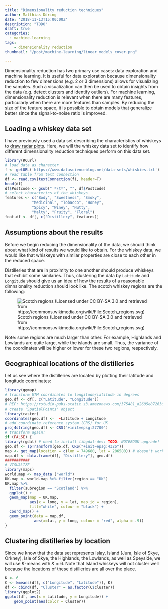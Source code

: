 ```yaml
---
title: "Dimensionality reduction techniques"
author: Matthias Döring
date: '2018-11-13T15:00:00Z'
description: "TODO"
draft: true
categories:
  - machine-learning
tags:
    - dimensionality reduction
thumbnail: "/post/machine-learning/linear_models_cover.png"

---
```


Dimensionality reduction has two primary use cases: data exploration and machine learning. It is useful for data exploration because dimensionality reduction to few dimensions (e.g. 2 or 3 dimensions) allows for visualizing the samples. Such a visualization can then be used to obtain insights from the data (e.g. detect clusters and identify outliers). For machine learning, dimensionality reduction is relevant when there are many features, particularly when there are more features than samples. By reducing the size of the feature space, it is possible to obtain models that generalize better since the signal-to-noise ratio is improved. 

## Loading a whiskey data set

I have previously used a data set describing the characteristics of whiskeys to [draw radar plots](/post/data-visualization/radar-plot/). Here, we will the whiskey data set to identify how different dimensionality reduction techniques perform on this data set.

```r
library(RCurl)
# load data as character
f <- getURL('https://www.datascienceblog.net/data-sets/whiskies.txt')
# read table from text connection
df <- read.csv(textConnection(f), header=T)
head(df)
df$Postcode <- gsub(" *\t*", "", df$Postcode)
# select characterics of the whiskeys
features <- c("Body", "Sweetness", "Smoky",
            "Medicinal", "Tobacco", "Honey",
            "Spicy", "Winey", "Nutty",
            "Malty", "Fruity", "Floral")
feat.df <- df[, c("Distillery", features)]
```

## Assumptions about the results

Before we begin reducing the dimensionality of the data, we should think about what kind of results we would like to obtain. For the whiskey data, we would like that whiskeys with similar properties are close to each other in the reduced space.

Distilleries that are in proximity to one another should produce whiskeys that exhibit some similaries. Thus, clustering the data by ```Latitude``` and ```Longitude``` should give us an idea of how the results of a reasonable dimnsionality reduction should look like. The scotch whiskey regions are the following:

![Scotch regions (Licensed under CC BY-SA 3.0 and retrieved from https://commons.wikimedia.org/wiki/File:Scotch_regions.svg)](https://upload.wikimedia.org/wikipedia/commons/f/fd/Scotch_regions.svg)


Note: some regions are much larger than other. For example, Highlands and Lowlands are quite large, while the islands are small. Thus, the variance of the coordinates will be higher or lower for these two regions, respectively.

## Geographical locations of the distilleries

Let us see where the distilleries are located by plotting their latitude and longitude coordinates: 

```r
library(ggmap)
# transform UTM coordinates to longitude/latitude in degrees
geo.df <- df[, c("Latitude", "Longitude")]
# REF: https://rstudio-pubs-static.s3.amazonaws.com/375481_d2605e8726364d30a5b20c6974710cf5.html
# create 'SpatialPoints' object
library(raster)
coordinates(geo.df) <-  ~Latitude + Longitude
# add coordinate reference system (CRS) for UK
proj4string(geo.df) <- CRS("+init=epsg:27700")
# transform again:
if (FALSE) {
library(rgdal) # need to install libgdal-dev; TODO: NOTEBOOK upgrade!
geo.df <- spTransform(geo.df, CRS("+init=epsg:4326"))
map <- get_map(location = c(lon = 749680, lat = 286580)) # doesn't work
map.df <- data.frame(df[, "Distillery"], geo.df)
###########
# VISUALIZE
library(maps)
world.map <- map_data ("world")
UK.map <- world.map %>% filter(region == "UK")
UK.map %>%
  filter(subregion == "Scotland") %>% 
  ggplot() + 
  geom_map(map = UK.map, 
           aes(x = long, y = lat, map_id = region),
           fill="white", colour = "black") + 
  coord_map() + 
  geom_point(data = map.df, 
             aes(x=lat, y = long, colour = "red", alpha = .9))
}
```

## Clustering distilleries by location

Since we know that the data set represents Islay, Island (Jura, Isle of Skye, Orkney), Isle of Skye, the Highlands, the Lowlands, as well as Speyside, we will use $K$-means with $K = 6$. Note that Island whiskeys will not cluster well because the locations of these distilleries are all over the place.

```r
K <- 6
C <- kmeans(df[, c("Longitude", "Latitude")], K)
df <- cbind(df, "Cluster" = as.factor(C$cluster))
library(ggplot2)
ggplot(df, aes(x = Latitude, y = Longitude)) +
    geom_point(aes(color = Cluster))
    
```

